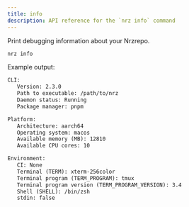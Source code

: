 ```yaml
---
title: info
description: API reference for the `nrz info` command
---
```


Print debugging information about your Nrzrepo.

```bash title="Terminal"
nrz info
```

Example output:

```txt title="Terminal"
CLI:
   Version: 2.3.0
   Path to executable: /path/to/nrz
   Daemon status: Running
   Package manager: pnpm

Platform:
   Architecture: aarch64
   Operating system: macos
   Available memory (MB): 12810
   Available CPU cores: 10

Environment:
   CI: None
   Terminal (TERM): xterm-256color
   Terminal program (TERM_PROGRAM): tmux
   Terminal program version (TERM_PROGRAM_VERSION): 3.4
   Shell (SHELL): /bin/zsh
   stdin: false
```
